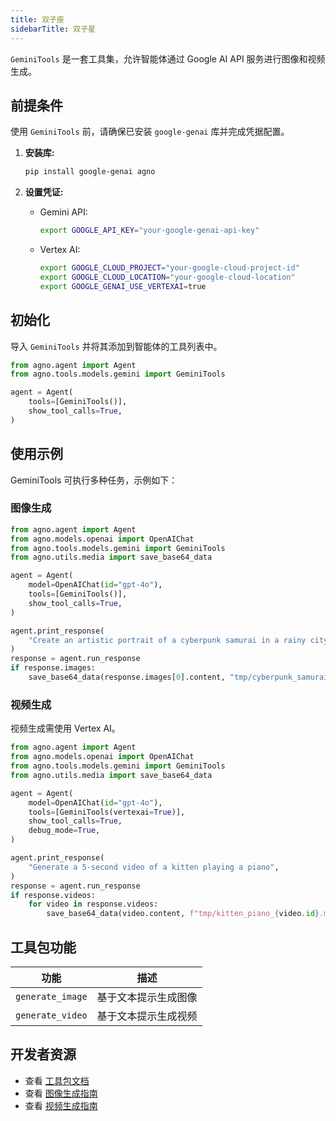 ```yaml
---
title: 双子座
sidebarTitle: 双子星
---
```

`GeminiTools` 是一套工具集，允许智能体通过 Google AI API 服务进行图像和视频生成。

## 前提条件

使用 `GeminiTools` 前，请确保已安装 `google-genai` 库并完成凭据配置。

1. **安装库:**
   ```bash
   pip install google-genai agno
   ```

2. **设置凭证:**
   - Gemini API:
     ```bash
     export GOOGLE_API_KEY="your-google-genai-api-key"
     ```
   - Vertex AI:
     ```bash
     export GOOGLE_CLOUD_PROJECT="your-google-cloud-project-id"
     export GOOGLE_CLOUD_LOCATION="your-google-cloud-location"
     export GOOGLE_GENAI_USE_VERTEXAI=true
     ```

## 初始化

导入 `GeminiTools` 并将其添加到智能体的工具列表中。

```python
from agno.agent import Agent
from agno.tools.models.gemini import GeminiTools

agent = Agent(
    tools=[GeminiTools()],
    show_tool_calls=True,
)
```

## 使用示例

GeminiTools 可执行多种任务，示例如下：

### 图像生成

```python image_generation_agent.py
from agno.agent import Agent
from agno.models.openai import OpenAIChat
from agno.tools.models.gemini import GeminiTools
from agno.utils.media import save_base64_data

agent = Agent(
    model=OpenAIChat(id="gpt-4o"),
    tools=[GeminiTools()],
    show_tool_calls=True,
)

agent.print_response(
    "Create an artistic portrait of a cyberpunk samurai in a rainy city",
)
response = agent.run_response
if response.images:
    save_base64_data(response.images[0].content, "tmp/cyberpunk_samurai.png")
```

### 视频生成

<Note>
视频生成需使用 Vertex AI。
</Note>

```python video_generation_agent.py
from agno.agent import Agent
from agno.models.openai import OpenAIChat
from agno.tools.models.gemini import GeminiTools
from agno.utils.media import save_base64_data

agent = Agent(
    model=OpenAIChat(id="gpt-4o"),
    tools=[GeminiTools(vertexai=True)],
    show_tool_calls=True,
    debug_mode=True,
)

agent.print_response(
    "Generate a 5-second video of a kitten playing a piano",
)
response = agent.run_response
if response.videos:
    for video in response.videos:
        save_base64_data(video.content, f"tmp/kitten_piano_{video.id}.mp4")
```

## 工具包功能

| 功能              | 描述                                                                                       |
| ----------------- | ----------------------------------------------------------------------------------------- |
| `generate_image` | 基于文本提示生成图像                                                                       |
| `generate_video` | 基于文本提示生成视频                                                                       |

## 开发者资源

- 查看 [工具包文档](https://github.com/agno-agi/agno/blob/main/libs/agno/agno/tools/models/gemini.py)
- 查看 [图像生成指南](https://ai.google.dev/gemini-api/docs/image-generation)
- 查看 [视频生成指南](https://ai.google.dev/gemini-api/docs/video)